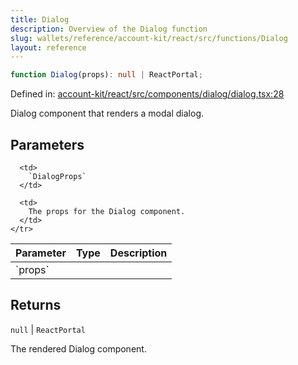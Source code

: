 ```yaml
---
title: Dialog
description: Overview of the Dialog function
slug: wallets/reference/account-kit/react/src/functions/Dialog
layout: reference
---
```


```ts
function Dialog(props): null | ReactPortal;
```

Defined in: [account-kit/react/src/components/dialog/dialog.tsx:28](https://github.com/alchemyplatform/aa-sdk/blob/da19afd63b0ba06a4de95b0d2d7871f64d546304/account-kit/react/src/components/dialog/dialog.tsx#L28)

Dialog component that renders a modal dialog.

## Parameters

<table>
  <thead>
    <tr>
      <th align="left">Parameter</th>
      <th align="left">Type</th>
      <th align="left">Description</th>
    </tr>
  </thead>

  <tbody>
    <tr>
      <td>
        `props`
      </td>

      <td>
        `DialogProps`
      </td>

      <td>
        The props for the Dialog component.
      </td>
    </tr>

  </tbody>
</table>

## Returns

`null` | `ReactPortal`

The rendered Dialog component.
